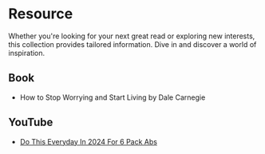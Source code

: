 # Resource

Whether you're looking for your next great read or exploring new
interests, this collection provides tailored information. Dive in and discover
a world of inspiration.

## Book

- How to Stop Worrying and Start Living by Dale Carnegie

## YouTube

- [Do This Everyday In 2024 For 6 Pack Abs](https://www.youtube.com/watch?v=xRXhpMsLaXo)